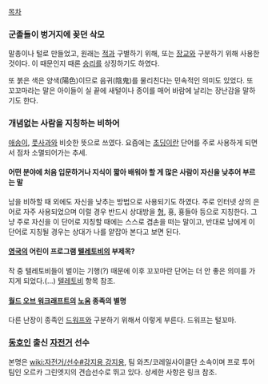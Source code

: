 [[목차]]

=== 군졸들이 벙거지에 꽂던 삭모 === 
말총이나 털로 만들었고, 원래는 [[적]]과 구별하기 위해, 또는 [[장교]]와 구분하기 위해 사용한 것이다. 이 때문인지 때론 [[승리]]를 상징하기도 하였다. 

또 붉은 색은 양색(陽色)이므로 음귀(陰鬼)를 물리친다는 민속적인 의미도 있었다. 또 꼬꼬마라는 말은 아이들이 실 끝에 새털이나 종이를 매어 바람에 날리는 장난감을 말하기도 한다.

=== 개념없는 사람을 지칭하는 비하어 ===
[[애송이]], [[풋사과]]와 비슷한 뜻으로 쓰였다. 요즘에는 [[초딩]]이란 단어를 주로 사용하게 되면서 점차 소멸되어가는 추세.

==== 어떤 분야에 처음 입문하거나 지식이 짧아 배워야 할 게 많은 사람이 자신을 낮추어 부르는 말 ====
남을 비하할 때 외에도 자신을 낮추는 방법으로 사용되기도 하였다. 주로 인터넷 상의 은어로 자주 사용되었으며 이럴 경우 반드시 상대방을 [[형]], 횽, 횽들아 등으로 지칭한다.
그냥 주로 자신을 이 단어로 지칭할 때에는 스스로 겸손을 떠는 말이고, 반대로 남에게 이 단어로 지칭될 경우는 상대가 나를 얕잡아 본다고 보면 된다. 

==== [[영국]]의 어린이 프로그램 [[텔레토비]]의 부제목? ====
작 중 텔레토비들이 벌이는 기행(?) 때문에 이후 꼬꼬마란 단어는 더 안 좋은 의미를 가지게 되었다.(...) [[텔레토비]] 항목 참조.

==== [[월드 오브 워크래프트]]의 [[노움]] 종족의 별명 ==== 
다른 난장이 종족인 [[드워프]]와 구분하기 위해서 이렇게 부른다. 드워프는 털꼬마.
=== [[동호인]] 출신 [[자전거]] 선수 ===
본명은 [[wiki:자전거/선수#강지용 강지용]], 팀 와츠/코레일사이클단 소속이며 프로 투어팀인 오르카 그린엣지의 견습선수로 뛰고 있다.
상세한 사항은 링크 참조.

